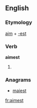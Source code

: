 ==English==

===Etymology===
[[aim]] + [[-est]]

===Verb===
'''aimest'''

# {{archaic}} {{second-person singular of|[[aim]]}}

===Anagrams===
* [[maiest#English|maiest]]

[[fr:aimest]]